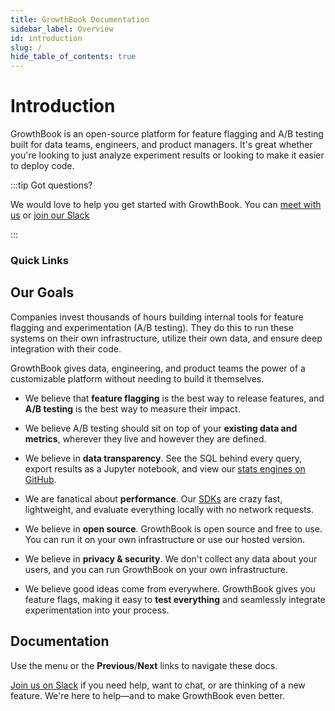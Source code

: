 ```yaml
---
title: GrowthBook Documentation
sidebar_label: Overview
id: introduction
slug: /
hide_table_of_contents: true
---
```



# Introduction

GrowthBook is an open-source platform for feature flagging and A/B testing built for data teams, engineers, and product managers.
It's great whether you're looking to just analyze experiment results or looking to make it easier to deploy code.

:::tip Got questions?

We would love to help you get started with GrowthBook. You can [meet with us](https://calendly.com/growthbook) or [join our Slack](https://slack.growthbook.io?ref=docs-home)

:::

### Quick Links

<div className="row is-multiline">
    <div className="col col--6">
        <ButtonCard
            to={'/overview'}
            title="How it works"
            description="Learn about what GrowthBook does and how it works"
            style={{ height: '100%' }}
            color="default"
        ></ButtonCard>
    </div>
  <div className="col col--6">
    <ButtonCard
      to={'/quick-start'}
      title="Quick Start"
      description="Get GrowthBook running in 10 minutes"
      style={{ height: '100%' }}
    ></ButtonCard>
  </div>
  <div className="col margin-top--md">
    <ButtonCard
      to={'/using'}
      title="Get our open source guide to successful A/B testing and using GrowthBook"
      description="This guide outlines everything you need to know as you scale up experimentation at your company. It covers everything from foundational knowledge (“What is an A/B test?”) to advanced topics and common mistakes."
      style={{ height: '100%' }}
      color="default"
    ></ButtonCard>
  </div>
</div>

## Our Goals

Companies invest thousands of hours building internal tools for feature flagging and experimentation (A/B testing). They do this to run these systems on their own infrastructure, utilize their own data, and ensure deep integration with their code.

GrowthBook gives data, engineering, and product teams the power of a customizable platform without needing to build it themselves.

- We believe that **feature flagging** is the best way to release features, and **A/B testing** is the best way to measure their impact.

- We believe A/B testing should sit on top of your **existing data and metrics**, wherever they live and however they are defined.

- We believe in **data transparency**. See the SQL behind every query, export results as a Jupyter notebook, and view our [stats engines on GitHub](https://github.com/growthbook/growthbook/tree/main/packages/stats).

- We are fanatical about **performance**. Our [SDKs](/lib) are crazy fast, lightweight, and evaluate everything locally with no network requests.

- We believe in **open source**. GrowthBook is open source and free to use. You can run it on your own infrastructure or use our hosted version.

- We believe in **privacy & security**. We don't collect any data about your users, and you can run GrowthBook on your own infrastructure.

- We believe good ideas come from everywhere. GrowthBook gives you feature flags, making it easy to **test everything** and seamlessly integrate experimentation into your process.

## Documentation

Use the menu or the **Previous**/**Next** links to navigate these docs.

[Join us on Slack](https://slack.growthbook.io?ref=docs-home) if you need help, want to chat, or are thinking of a new feature. We're here to help—and to make GrowthBook even better.
